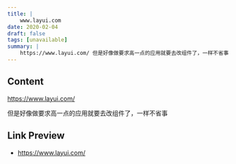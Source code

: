```yaml
---
title: |
    www.layui.com
date: 2020-02-04
draft: false
tags: [unavailable]
summary: |
    https://www.layui.com/ 但是好像做要求高一点的应用就要去改组件了，一样不省事
---
```


## Content

https://www.layui.com/

但是好像做要求高一点的应用就要去改组件了，一样不省事

## Link Preview

- https://www.layui.com/
